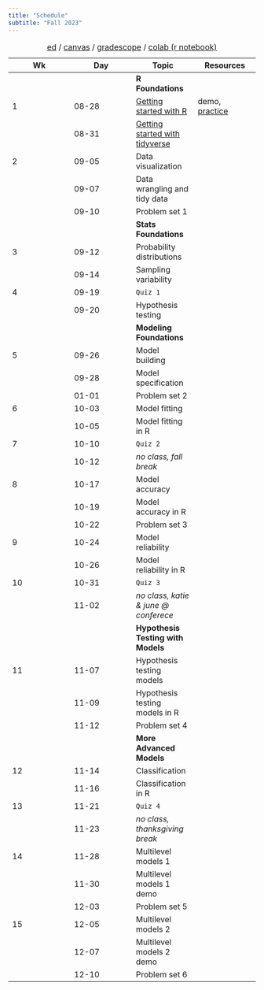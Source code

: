 ```yaml
---
title: "Schedule"
subtitle: "Fall 2023"
---
```


| Wk | Day | Topic | Resources |
|-|-|-|-|
| | | **R Foundations** | | 
| 1 |08-28 | [Getting started with R](/lecturenotes/1-getting-started-with-r.qmd) |demo, [practice](labs/1-getting-started-with-r-lab.qmd) |
| |08-31 | [Getting started with tidyverse](lecturenotes/2-getting-started-with-tidyverse.qmd) |  |
| 2 |09-05|  Data visualization | |
| |09-07 | Data wrangling and tidy data |  |
| | 09-10 | Problem set 1 |  |
| | |**Stats Foundations** | |
| 3 | 09-12 | Probability distributions | |
| | 09-14 | Sampling variability | | 
| 4 | 09-19 | `Quiz 1` | |
| | 09-20 | Hypothesis testing | | 
| | | **Modeling Foundations** | | 
| 5 |  09-26 | Model building | | 
|  | 09-28 | Model specification | | 
| | 01-01 | Problem set 2 | | 
| 6 | 10-03 | Model fitting | | 
| | 10-05 | Model fitting in R | |
| 7 | 10-10 | `Quiz 2` | | 
| | 10-12 | *no class, fall break* | |
| 8 | 10-17 | Model accuracy | | 
| | 10-19 | Model accuracy in R | | 
| | 10-22 | Problem set 3 | | 
| 9 | 10-24 | Model reliability | | 
| | 10-26 | Model reliability in R | | 
| 10 | 10-31 | `Quiz 3` | | 
| | 11-02 | *no class, katie & june @ conferece* | | 
| | | **Hypothesis Testing with Models** | |
| 11 | 11-07 | Hypothesis testing models | | 
| | 11-09 | Hypothesis testing models in R | | 
|  | 11-12 | Problem set 4 | | 
| | | **More Advanced Models** | | 
| 12 | 11-14 | Classification | | 
| | 11-16 | Classification in R | | 
| 13 | 11-21 | `Quiz 4` | | 
| | 11-23 | *no class, thanksgiving break* | | 
| 14 | 11-28 | Multilevel models 1 
|  | 11-30 | Multilevel models 1 demo | | 
|  | 12-03 | Problem set 5 | | 
| 15 | 12-05 | Multilevel models 2 | | 
| | 12-07 | Multilevel models 2 demo | | 
| | 12-10 | Problem set 6 | | 

: [ed](https://edstem.org/us/courses/41903/discussion/) / [canvas](https://canvas.upenn.edu/courses/1736107) / [gradescope](https://www.gradescope.com/courses/561597) / [colab (r notebook)](https://colab.research.google.com/#create=true&language=r)
